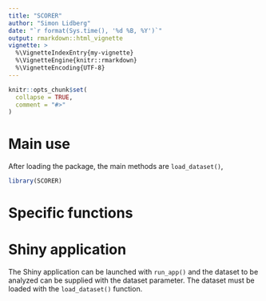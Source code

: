 ```yaml
---
title: "SCORER"
author: "Simon Lidberg"
date: "`r format(Sys.time(), '%d %B, %Y')`"
output: rmarkdown::html_vignette
vignette: >
  %\VignetteIndexEntry{my-vignette}
  %\VignetteEngine{knitr::rmarkdown}
  %\VignetteEncoding{UTF-8}
---
```


```r
knitr::opts_chunk$set(
  collapse = TRUE,
  comment = "#>"
)
```

# Main use
After loading the package, the main methods are `load_dataset()`, 

```r
library(SCORER)
```

# Specific functions

# Shiny application
The Shiny application can be launched with `run_app()` and the dataset to be analyzed can be supplied with the dataset parameter. The dataset must be loaded with the `load_dataset()` function.
